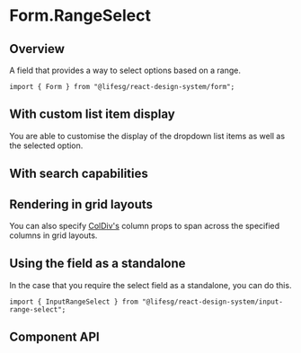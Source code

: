 
<Meta of={FormRangeSelectStories} />

# Form.RangeSelect

## Overview

A field that provides a way to select options based on a range.

```tsx
import { Form } from "@lifesg/react-design-system/form";
```

<Canvas of={FormRangeSelectStories.Default} />

## With custom list item display

You are able to customise the display of the dropdown list items as well as the selected option.

<Canvas of={FormRangeSelectStories.WithCustomListDisplay} />

## With search capabilities

<Canvas of={FormRangeSelectStories.WithSearch} />

## Rendering in grid layouts

You can also specify [ColDiv's](/docs/getting-started-layout-column-divs--docs)
column props to span across the specified columns in grid layouts.

<Canvas of={FormRangeSelectStories.RenderingInGridLayout} />

## Using the field as a standalone

In the case that you require the select field as a standalone, you can do this.

```tsx
import { InputRangeSelect } from "@lifesg/react-design-system/input-range-select";
```

<Canvas of={FormRangeSelectStories.StandaloneUsage} />

## Component API

<PropsTable />
